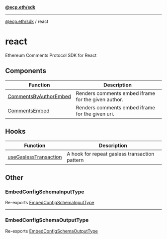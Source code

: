 [**@ecp.eth/sdk**](../index.mdx)

***

[@ecp.eth/sdk](/sdk-reference/index.mdx) / react

# react

Ethereum Comments Protocol SDK for React

## Components

| Function | Description |
| ------ | ------ |
| [CommentsByAuthorEmbed](/sdk-reference/react/functions/CommentsByAuthorEmbed.mdx) | Renders comments embed iframe for the given author. |
| [CommentsEmbed](/sdk-reference/react/functions/CommentsEmbed.mdx) | Renders comments embed iframe for the given uri. |

## Hooks

| Function | Description |
| ------ | ------ |
| [useGaslessTransaction](/sdk-reference/react/functions/useGaslessTransaction.mdx) | A hook for repeat gasless transaction pattern |

## Other

### EmbedConfigSchemaInputType

Re-exports [EmbedConfigSchemaInputType](/sdk-reference/schemas/type-aliases/EmbedConfigSchemaInputType.mdx)

***

### EmbedConfigSchemaOutputType

Re-exports [EmbedConfigSchemaOutputType](/sdk-reference/schemas/type-aliases/EmbedConfigSchemaOutputType.mdx)
